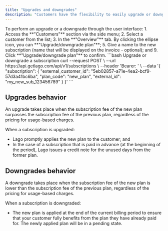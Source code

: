 ```yaml
---
title: "Upgrades and downgrades"
description: "Customers have the flexibility to easily upgrade or downgrade their plan at any given moment."
---
```


<Tabs>
  <Tab title="Dashboard">
    To perform an upgrade or a downgrade through the user interface:
    1. Access the **"Customers"** section via the side menu;
    2. Select a customer from the list;
    3. In the **"Overview"** tab. By clicking the ellipse icon, you can **"Upgrade/downgrade plan"**;
    5. Give a name to the new subscription (name that will be displayed on the invoice - optional); and
    9. Click **"Upgrade/downgrade plan"** to confirm.
  </Tab>
  <Tab title="API">
    <CodeGroup>
    ```bash Upgrade or downgrade a subscription
    curl --request POST \
    --url https://api.getlago.com/api/v1/subscriptions \
    --header 'Bearer: <bearer>' \
    --data '{
        "subscription": {
            "external_customer_id": "5eb02857-a71e-4ea2-bcf9-57d3a41bc6ba",
            "plan_code": "new_plan",
            "external_id": "my_new_sub_123456789"
            }
        }'
    ```
    </CodeGroup>
  </Tab>
</Tabs>

## Upgrades behavior
An upgrade takes place when the subscription fee of the new plan surpasses the subscription fee of the previous plan, 
regardless of the pricing for usage-based charges.

When a subscription is upgraded:
- Lago promptly applies the new plan to the customer; and
- In the case of a subscription that is paid in advance (at the beginning of the period), Lago issues a credit note for the unused days from the former plan.

## Downgrades behavior
A downgrade takes place when the subscription fee of the new plan is lower than the subscription fee of the previous plan, 
regardless of the pricing for usage-based charges.

When a subscription is downgraded:
- The new plan is applied at the end of the current billing period to ensure that your customer fully benefits from the plan they have already paid for. The newly applied plan will be in a pending state.